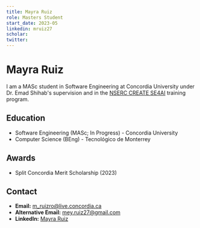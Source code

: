 ```yaml
---
title: Mayra Ruiz
role: Masters Student
start_date: 2023-05
linkedin: mruiz27
scholar:
twitter:
---
```


# Mayra Ruiz

I am a MASc student in Software Engineering at Concordia University under Dr. Emad Shihab's supervision and in the [NSERC CREATE SE4AI](https://se4ai.org/) training program.

## Education

- Software Engineering (MASc; In Progress) - Concordia University 
- Computer Science (BEng) - Tecnológico de Monterrey

## Awards

- Split Concordia Merit Scholarship (2023)

## Contact

- **Email:** m_ruizro@live.concordia.ca
- **Alternative Email:** mey.ruiz27@gmail.com
- **LinkedIn:** [Mayra Ruiz](https://www.linkedin.com/in/mruiz27/)